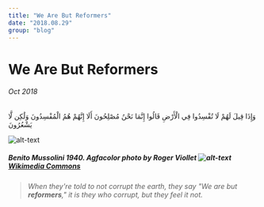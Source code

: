 ```yaml
---
title: "We Are But Reformers"
date: "2018.08.29"
group: "blog"
---
```

# We Are But Reformers

###### Oct 2018
<p class="ar">
وَإِذَا قِيلَ لَهُمْ لَا تُفْسِدُوا فِي الْأَرْضِ قَالُوا إِنَّمَا نَحْنُ مُصْلِحُونَ
أَلَا إِنَّهُمْ هُمُ الْمُفْسِدُونَ وَلَٰكِن لَّا يَشْعُرُونَ
</p>

![alt-text](../assets/img/mos.jpg)
##### Benito Mussolini 1940. Agfacolor photo by Roger Viollet ![alt-text](../assets/svg/pd.svg) [Wikimedia Commons](https://commons.wikimedia.org/wiki/File:Benito_Mussolini_colored.jpg)

> *When they're told to not corrupt the earth, they say "We are but **reformers**," it is they who corrupt, but they feel it not.*

